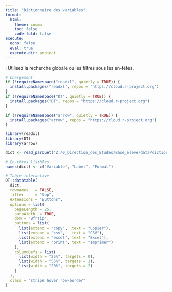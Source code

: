 ```yaml
---
title: "Dictionnaire des variables"
format:
  html:
    theme: cosmo
    toc: false
    code-fold: false
execute:
  echo: false
  eval: true
  execute-dir: project
---
```


::: {.box .note}
ℹ️ Utilisez la recherche globale ou les filtres sous les en-têtes.
:::

```r
# Chargement
if (!requireNamespace("readxl", quietly = TRUE)) {
  install.packages("readxl", repos = "https://cloud.r-project.org")
}
if (!requireNamespace("DT", quietly = TRUE)) {
  install.packages("DT", repos = "https://cloud.r-project.org")
}

if (!requireNamespace("arrow", quietly = TRUE)) {
  install.packages("arrow", repos = "https://cloud.r-project.org")
}

library(readxl)
library(DT)
library(arrow)

dict <- read_parquet("Z:/0_Direction_des_Etudes/Base_eleve/data/dictionnaire.parquet")

# En-têtes lisibles
names(dict) <- c("Variable", "Label", "Format")

# Table interactive
DT::datatable(
  dict,
  rownames   = FALSE,
  filter     = "top",
  extensions = "Buttons",
  options = list(
    pageLength = 25,
    autoWidth  = TRUE,
    dom = "Bfrtip",
    buttons = list(
      list(extend = "copy",  text = "Copier"),
      list(extend = "csv",   text = "CSV"),
      list(extend = "excel", text = "Excel"),
      list(extend = "print", text = "Imprimer")
    ),
    columnDefs = list(
      list(width = "25%", targets = 0),
      list(width = "55%", targets = 1),
      list(width = "20%", targets = 2)
    )
  ),
  class = "stripe hover row-border"
)
```
